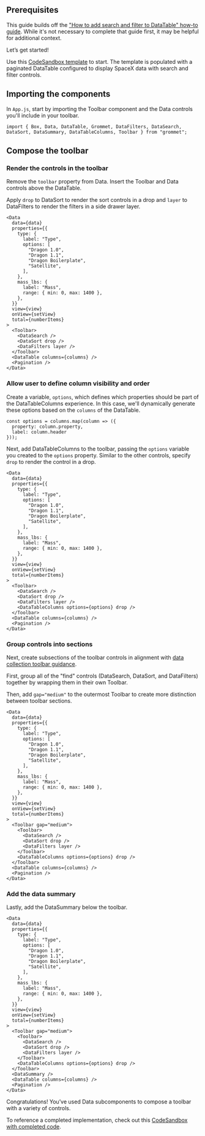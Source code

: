 
## Prerequisites

This guide builds off the ["How to add search and filter to DataTable" how-to guide](/learn/how-to-add-search-and-filter-to-datatable-with-data). While it's not necessary to complete that guide first, it may be helpful for additional context.

Let’s get started!

Use this [CodeSandbox template](https://codesandbox.io/p/devbox/how-to-add-additional-controls-to-a-toolbar-gn9q9j?file=%2Fsrc%2FApp.js%3A46%2C20) to start. The template is populated with a paginated DataTable configured to display SpaceX data with search and filter controls.

## Importing the components

In `App.js`, start by importing the Toolbar component and the Data controls you'll include in your toolbar.

```
import { Box, Data, DataTable, Grommet, DataFilters, DataSearch, DataSort, DataSummary, DataTableColumns, Toolbar } from "grommet";

```

## Compose the toolbar

### Render the controls in the toolbar

Remove the `toolbar` property from Data. Insert the Toolbar and Data controls above the DataTable.

Apply `drop` to DataSort to render the sort controls in a drop and `layer` to DataFilters to render the filters in a side drawer layer.

```
<Data
  data={data}
  properties={{
    type: {
      label: "Type",
      options: [
        "Dragon 1.0",
        "Dragon 1.1",
        "Dragon Boilerplate",
        "Satellite",
      ],
    },
    mass_lbs: {
      label: "Mass",
      range: { min: 0, max: 1400 },
    },
  }}
  view={view}
  onView={setView}
  total={numberItems}
>
  <Toolbar>
    <DataSearch />
    <DataSort drop />
    <DataFilters layer />
  </Toolbar>
  <DataTable columns={columns} />
  <Pagination />
</Data>
```

### Allow user to define column visibility and order

Create a variable, `options`, which defines which properties should be part of the DataTableColumns experience. In this case, we'll dynamically generate these options based on the `columns` of the DataTable.

```
const options = columns.map(column => ({
  property: column.property,
  label: column.header
}));
```

Next, add DataTableColumns to the toolbar, passing the `options` variable you created to the `options` property. Similar to the other controls, specify `drop` to render the control in a drop.

```
<Data
  data={data}
  properties={{
    type: {
      label: "Type",
      options: [
        "Dragon 1.0",
        "Dragon 1.1",
        "Dragon Boilerplate",
        "Satellite",
      ],
    },
    mass_lbs: {
      label: "Mass",
      range: { min: 0, max: 1400 },
    },
  }}
  view={view}
  onView={setView}
  total={numberItems}
>
  <Toolbar>
    <DataSearch />
    <DataSort drop />
    <DataFilters layer />
    <DataTableColumns options={options} drop />
  </Toolbar>
  <DataTable columns={columns} />
  <Pagination />
</Data>
```

### Group controls into sections

Next, create subsections of the toolbar controls in alignment with [data collection toolbar guidance]().

First, group all of the "find" controls (DataSearch, DataSort, and DataFilters) together by wrapping them in their own Toolbar.

Then, add `gap="medium"` to the outermost Toolbar to create more distinction between toolbar sections.

```
<Data
  data={data}
  properties={{
    type: {
      label: "Type",
      options: [
        "Dragon 1.0",
        "Dragon 1.1",
        "Dragon Boilerplate",
        "Satellite",
      ],
    },
    mass_lbs: {
      label: "Mass",
      range: { min: 0, max: 1400 },
    },
  }}
  view={view}
  onView={setView}
  total={numberItems}
>
  <Toolbar gap="medium">
    <Toolbar>
      <DataSearch />
      <DataSort drop />
      <DataFilters layer />
    </Toolbar>
    <DataTableColumns options={options} drop />
  </Toolbar>
  <DataTable columns={columns} />
  <Pagination />
</Data>
```

### Add the data summary

Lastly, add the DataSummary below the toolbar.

```
<Data
  data={data}
  properties={{
    type: {
      label: "Type",
      options: [
        "Dragon 1.0",
        "Dragon 1.1",
        "Dragon Boilerplate",
        "Satellite",
      ],
    },
    mass_lbs: {
      label: "Mass",
      range: { min: 0, max: 1400 },
    },
  }}
  view={view}
  onView={setView}
  total={numberItems}
>
  <Toolbar gap="medium">
    <Toolbar>
      <DataSearch />
      <DataSort drop />
      <DataFilters layer />
    </Toolbar>
    <DataTableColumns options={options} drop />
  </Toolbar>
  <DataSummary />
  <DataTable columns={columns} />
  <Pagination />
</Data>
```

Congratulations! You’ve used Data subcomponents to compose a toolbar with a variety of controls.

To reference a completed implementation, check out this [CodeSandbox with completed code](https://codesandbox.io/p/devbox/how-to-add-additional-controls-to-a-toolbar-completed-l5nr54?file=%2Fsrc%2FApp.js%3A14%2C15).
